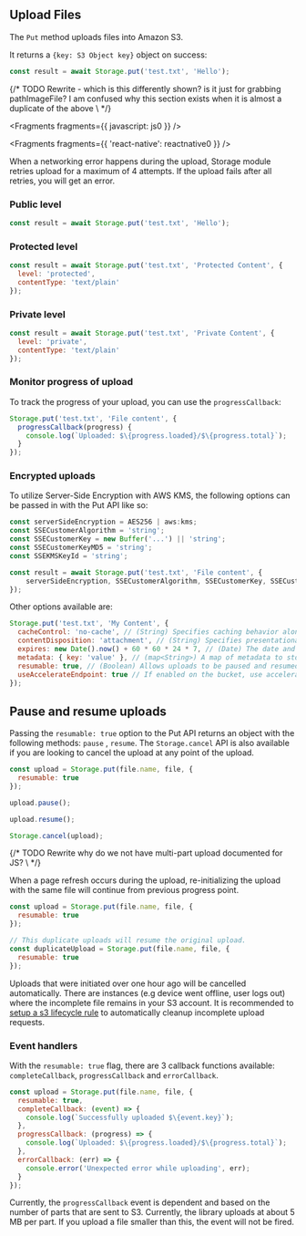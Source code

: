 ## Upload Files

The `Put` method uploads files into Amazon S3.

It returns a `{key: S3 Object key}` object on success:

```javascript
const result = await Storage.put('test.txt', 'Hello');
```

{/* TODO Rewrite - which is this differently shown? is it just for grabbing pathImageFile? I am confused why this section exists when it is almost a duplicate of the above \ */}


<Fragments fragments={{ javascript: js0 }} />


<Fragments fragments={{ 'react-native': reactnative0 }} />

When a networking error happens during the upload, Storage module retries upload for a maximum of 4 attempts. If the upload fails after all retries, you will get an error.

### Public level

```javascript
const result = await Storage.put('test.txt', 'Hello');
```

### Protected level

```javascript
const result = await Storage.put('test.txt', 'Protected Content', {
  level: 'protected',
  contentType: 'text/plain'
});
```

### Private level

```javascript
const result = await Storage.put('test.txt', 'Private Content', {
  level: 'private',
  contentType: 'text/plain'
});
```

### Monitor progress of upload

To track the progress of your upload, you can use the `progressCallback`:

```javascript
Storage.put('test.txt', 'File content', {
  progressCallback(progress) {
    console.log(`Uploaded: $\{progress.loaded}/$\{progress.total}`);
  }
});
```

### Encrypted uploads

To utilize Server-Side Encryption with AWS KMS, the following options can be passed in with the Put API like so:

```javascript
const serverSideEncryption = AES256 | aws:kms;
const SSECustomerAlgorithm = 'string';
const SSECustomerKey = new Buffer('...') || 'string';
const SSECustomerKeyMD5 = 'string';
const SSEKMSKeyId = 'string';

const result = await Storage.put('test.txt', 'File content', {
    serverSideEncryption, SSECustomerAlgorithm, SSECustomerKey, SSECustomerKeyMD5, SSEKMSKeyId
});
```

Other options available are:

```javascript
Storage.put('test.txt', 'My Content', {
  cacheControl: 'no-cache', // (String) Specifies caching behavior along the request/reply chain
  contentDisposition: 'attachment', // (String) Specifies presentational information for the object
  expires: new Date().now() + 60 * 60 * 24 * 7, // (Date) The date and time at which the object is no longer cacheable. ISO-8601 string, or a UNIX timestamp in seconds
  metadata: { key: 'value' }, // (map<String>) A map of metadata to store with the object in S3.
  resumable: true, // (Boolean) Allows uploads to be paused and resumed
  useAccelerateEndpoint: true // If enabled on the bucket, use accelerated S3 endpoint
});
```

## Pause and resume uploads

Passing the `resumable: true` option to the Put API returns an object with the following methods: `pause` , `resume`. The `Storage.cancel` API is also available if you are looking to cancel the upload at any point of the upload.

```javascript
const upload = Storage.put(file.name, file, {
  resumable: true
});

upload.pause();

upload.resume();

Storage.cancel(upload);
```

{/* TODO Rewrite why do we not have multi-part upload documented for JS? \ */}

When a page refresh occurs during the upload, re-initializing the upload with the same file will continue from previous progress point.

```javascript
const upload = Storage.put(file.name, file, {
  resumable: true
});

// This duplicate uploads will resume the original upload.
const duplicateUpload = Storage.put(file.name, file, {
  resumable: true
});
```

<Callout>

Uploads that were initiated over one hour ago will be cancelled automatically. There are instances (e.g device went offline, user logs out) where the incomplete file remains in your S3 account. It is recommended to [setup a s3 lifecycle rule](https://aws.amazon.com/blogs/aws-cloud-financial-management/discovering-and-deleting-incomplete-multipart-uploads-to-lower-amazon-s3-costs/) to automatically cleanup incomplete upload requests.

</Callout>

### Event handlers

With the `resumable: true` flag, there are 3 callback functions available: `completeCallback`, `progressCallback` and `errorCallback`.

```javascript
const upload = Storage.put(file.name, file, {
  resumable: true,
  completeCallback: (event) => {
    console.log(`Successfully uploaded $\{event.key}`);
  },
  progressCallback: (progress) => {
    console.log(`Uploaded: $\{progress.loaded}/$\{progress.total}`);
  },
  errorCallback: (err) => {
    console.error('Unexpected error while uploading', err);
  }
});
```

<Callout>

Currently, the `progressCallback` event is dependent and based on the number of parts that are sent to S3. Currently, the library uploads at about 5 MB per part. If you upload a file smaller than this, the event will not be fired.

</Callout>
